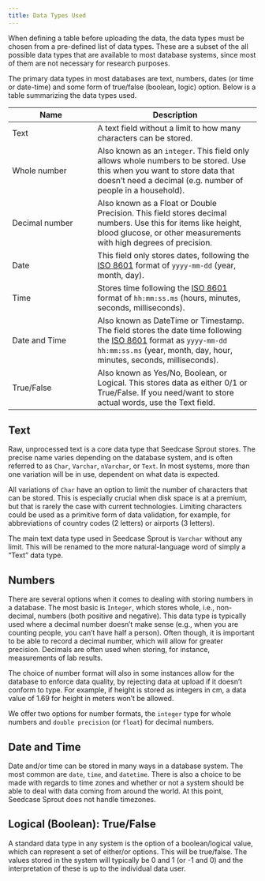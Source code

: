 ```yaml
---
title: Data Types Used
---
```


When defining a table before uploading the data, the data types must be
chosen from a pre-defined list of data types. These are a subset of the
all possible data types that are available to most database systems,
since most of them are not necessary for research purposes.

The primary data types in most databases are text, numbers, dates (or
time or date-time) and some form of true/false (boolean, logic) option.
Below is a table summarizing the data types used.

| Name           | Description                                                                                                                                                                                                                                       |
|-------------------------|------------------------------------------------|
| Text           | A text field without a limit to how many characters can be stored.                                                                                                                                                                                |
| Whole number   | Also known as an `integer`. This field only allows whole numbers to be stored. Use this when you want to store data that doesn't need a decimal (e.g. number of people in a household).                                                           |
| Decimal number | Also known as a Float or Double Precision. This field stores decimal numbers. Use this for items like height, blood glucose, or other measurements with high degrees of precision.                                                                |
| Date           | This field only stores dates, following the [ISO 8601](https://www.iso.org/iso-8601-date-and-time-format.html) format of `yyyy-mm-dd` (year, month, day).                                                                                         |
| Time           | Stores time following the [ISO 8601](https://www.iso.org/iso-8601-date-and-time-format.html) format of `hh:mm:ss.ms` (hours, minutes, seconds, milliseconds).                                                                                     |
| Date and Time  | Also known as DateTime or Timestamp. The field stores the date time following the [ISO 8601](https://www.iso.org/iso-8601-date-and-time-format.html) format as `yyyy-mm-dd hh:mm:ss.ms` (year, month, day, hour, minutes, seconds, milliseconds). |
| True/False     | Also known as Yes/No, Boolean, or Logical. This stores data as either 0/1 or True/False. If you need/want to store actual words, use the Text field.                                                                                              |

<!-- TODO: Keep this hidden for now, decide to add it later. -->

<!--| JSON | This is a specialised data type which will check that the JSON data is correctly formatted on upload. If you do not wish to have such a check carried out then chose Text as the data type, even if you are uploading JSON data. |-->

## Text

Raw, unprocessed text is a core data type that Seedcase Sprout stores.
The precise name varies depending on the database system, and is often
referred to as `Char`, `Varchar`, `nVarchar`, or `Text`. In most
systems, more than one variation will be in use, dependent on what data
is expected.

All variations of `Char` have an option to limit the number of
characters that can be stored. This is especially crucial when disk
space is at a premium, but that is rarely the case with current
technologies. Limiting characters could be used as a primitive form of
data validation, for example, for abbreviations of country codes (2
letters) or airports (3 letters).

The main text data type used in Seedcase Sprout is `Varchar` without any
limit. This will be renamed to the more natural-language word of simply
a "Text" data type.

## Numbers

There are several options when it comes to dealing with storing numbers
in a database. The most basic is `Integer`, which stores whole, i.e.,
non-decimal, numbers (both positive and negative). This data type is
typically used where a decimal number doesn't make sense (e.g., when you
are counting people, you can't have half a person). Often though, it is
important to be able to record a decimal number, which will allow for
greater precision. Decimals are often used when storing, for instance,
measurements of lab results.

The choice of number format will also in some instances allow for the
database to enforce data quality, by rejecting data at upload if it
doesn't conform to type. For example, if height is stored as integers in
cm, a data value of 1.69 for height in meters won't be allowed.

We offer two options for number formats, the `integer` type for whole
numbers and `double precision` (or `float`) for decimal numbers.

## Date and Time

Date and/or time can be stored in many ways in a database system. The
most common are `date`, `time`, and `datetime`. There is also a choice
to be made with regards to time zones and whether or not a system should
be able to deal with data coming from around the world. At this point,
Seedcase Sprout does not handle timezones.

## Logical (Boolean): True/False

A standard data type in any system is the option of a boolean/logical
value, which can represent a set of either/or options. This will be
true/false. The values stored in the system will typically be 0 and 1
(or -1 and 0) and the interpretation of these is up to the individual
data user.

```{=html}
<!--
## JSON

JSON is a language for organizing and sharing data between computers. It is easy for both humans and computers to read, making it a popular choice for exchanging information on the internet. Many database systems offers a `JSON` data type which will to some extent check that the text being uploaded is formatted in the correct way. This will offer a user a way of doing data quality control during upload to the database, minimising problems later on.
-->
```